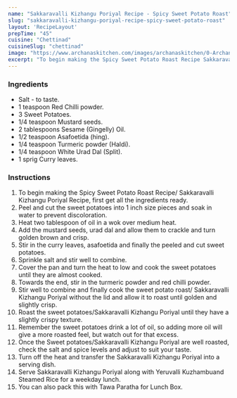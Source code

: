 ---
name: "Sakkaravalli Kizhangu Poriyal Recipe - Spicy Sweet Potato Roast"
slug: "sakkaravalli-kizhangu-poriyal-recipe-spicy-sweet-potato-roast"
layout: 'RecipeLayout'
prepTime: "45"
cuisine: "Chettinad"
cuisineSlug: "chettinad"
image: "https://www.archanaskitchen.com/images/archanaskitchen/0-Archanas-Kitchen-Recipes/2020/Sakkaravalli_Kizhangu_Poriyal_Recipe_-_Spicy_Sweet_Potato_Roast_4_1600.jpg"
excerpt: "To begin making the Spicy Sweet Potato Roast Recipe Sakkaravalli Kizhangu Poriyal Recipe, first get all the ingredients ready"
---

### Ingredients

- Salt - to taste.
- 1 teaspoon Red Chilli powder.
- 3 Sweet Potatoes.
- 1/4 teaspoon Mustard seeds.
- 2 tablespoons Sesame (Gingelly) Oil.
- 1/2 teaspoon Asafoetida (hing).
- 1/4 teaspoon Turmeric powder (Haldi).
- 1/4 teaspoon White Urad Dal (Split).
- 1 sprig Curry leaves.

### Instructions

1. To begin making the Spicy Sweet Potato Roast Recipe/ Sakkaravalli Kizhangu Poriyal Recipe, first get all the ingredients ready.
1. Peel and cut the sweet potatoes into 1 inch size pieces and soak in water to prevent discoloration.
1. Heat two tablespoon of oil in a wok over medium heat.
1. Add the mustard seeds, urad dal and allow them to crackle and turn golden brown and crisp.
1. Stir in the curry leaves, asafoetida and finally the peeled and cut sweet potatoes.
1. Sprinkle salt and stir well to combine.
1. Cover the pan and turn the heat to low and cook the sweet potatoes until they are almost cooked.
1. Towards the end, stir in the turmeric powder and red chilli powder.
1. Stir well to combine and finally cook the sweet potato roast/ Sakkaravalli Kizhangu Poriyal without the lid and allow it to roast until golden and slightly crisp.
1. Roast the sweet potatoes/Sakkaravalli Kizhangu Poriyal until they have a slightly crispy texture.
1. Remember the sweet potatoes drink a lot of oil, so adding more oil will give a more roasted feel, but watch out for that excess.
1. Once the Sweet potatoes/Sakkaravalli Kizhangu Poriyal are well roasted, check the salt and spice levels and adjust to suit your taste.
1. Turn off the heat and transfer the Sakkaravalli Kizhangu Poriyal into a serving dish.
1. Serve Sakkaravalli Kizhangu Poriyal along with Yeruvalli Kuzhambuand Steamed Rice for a weekday lunch.
1. You can also pack this with Tawa Paratha for Lunch Box.
